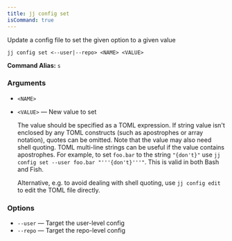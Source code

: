 ```yaml
---
title: jj config set
isCommand: true
---
```


Update a config file to set the given option to a given value

```shell title="Usage"
jj config set <--user|--repo> <NAME> <VALUE>
```

**Command Alias:** `s`

### Arguments

- `<NAME>`
- `<VALUE>` — New value to set

  The value should be specified as a TOML expression. If string value isn't enclosed by any TOML constructs (such as apostrophes or array notation), quotes can be omitted. Note that the value may also need shell quoting. TOML multi-line strings can be useful if the value contains apostrophes. For example, to set `foo.bar` to the string `"{don't}"` use `jj config set --user foo.bar "'''{don't}'''"`. This is valid in both Bash and Fish.

  Alternative, e.g. to avoid dealing with shell quoting, use `jj config edit` to edit the TOML file directly.

### Options

- `--user` — Target the user-level config
- `--repo` — Target the repo-level config

